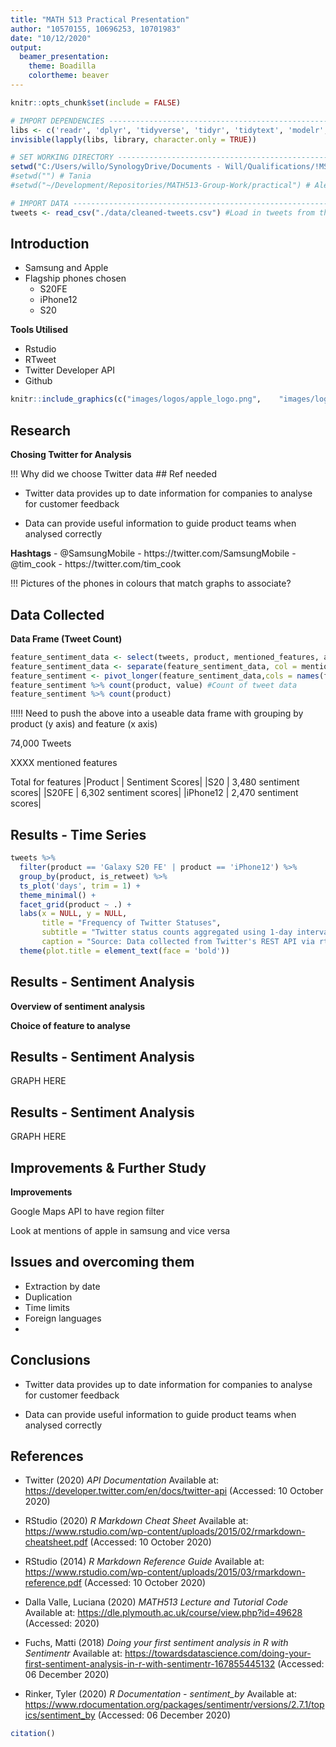 ```yaml
---
title: "MATH 513 Practical Presentation"
author: "10570155, 10696253, 10701983"
date: "10/12/2020"
output: 
  beamer_presentation: 
    theme: Boadilla
    colortheme: beaver
---
```


<!-- 

OVERVIEW

  Speaker notes are kept in comments to hide from presentation unless the comment is in a code chunck
  Code requires you to have the csv data set that is available from the following GitHub repository: https://github.com/Mauzey/MATH513-Group-Work

-->

```r

knitr::opts_chunk$set(include = FALSE)

# IMPORT DEPENDENCIES -------------------------------------------------------------------------------------------------------
libs <- c('readr', 'dplyr', 'tidyverse', 'tidyr', 'tidytext', 'modelr', 'stringr', 'rtweet','knitr', 'ggplot2', 'ggthemes')
invisible(lapply(libs, library, character.only = TRUE))

# SET WORKING DIRECTORY -----------------------------------------------------------------------------------------------------
setwd("C:/Users/willo/SynologyDrive/Documents - Will/Qualifications/!MSc Data Science/!Courses/1 MATH513 Big Data and Social Network/Assessment/MATH513-Group-Work/practical") # Will
#setwd("") # Tania
#setwd("~/Development/Repositories/MATH513-Group-Work/practical") # Alex

# IMPORT DATA ---------------------------------------------------------------------------------------------------------------
tweets <- read_csv("./data/cleaned-tweets.csv") #Load in tweets from the csv file.
```

<!-- 

PRESETNATION CHECKLIST

/ = complete and in presentation

/Two contrasting business related topics
  - /Apple and Samsung Intro

/social media source such as Twitter
  - /rtweet and twitter api
  - holistic view using other sources ###### NEED THIS

Range of suitable data visualization techniques
  - /Box Plot
  - /Time Series
  - /Location Map
  - /Pie Chart of Tweets - % Spam VS General VS usable feature tweets per product, normalised for easy comparison ################### NEED THIS
  - Data Frame (Tweet count) ######################### NEED THIS

/appropriate sentiment analysis
  - /sentiment by feature by product (mean/avg sentiment)
  
 
Statistical Test
  Stock price VS sentiment on a daily basis ############### NEED THIS
  Is a T-Test appropriate?  ################## NEED THIS


Manipulation techniques used and why ##### ALEX FILLING IN
    Remove hyperlinks, emojis, user mentions and hashtags
    Adding additional columns for filtering data correctly
Graphs and why

strategic business impact (Apple, Samsung)
marketing interest (Apple, Samsung)

--->



<!--- ## SLIDE 01 ## --->

## Introduction

- Samsung and Apple <!-- Chosen as competing businesses due to the current releases of their flagship phones meaning data would be available. --->
- Flagship phones chosen
  + S20FE
  + iPhone12
  + S20 <!-- We chose to gather some tweets on the S20 to give us some comparable information for sentiment analysis. This allowed us to show the usefulness of the analysis process and outcomes as Samsung had supposedly listened to its fan base when developing the S20 Fan Edition. --->

**Tools Utilised**

- Rstudio
- RTweet
- Twitter Developer API <!--- Allowed us access to the twitter data to analyse --->
- Github <!-- To allow us to work on various parts of the project and keep an up to date record of changes as a team --->

```r
knitr::include_graphics(c("images/logos/apple_logo.png",    "images/logos/samsung_logo.jpg",    "images/logos/rstudio_logo.png",     "images/logos/twitter_logo.png"))
```





<!--- ## SLIDE 02 ## --->
 
## Research

**Chosing Twitter for Analysis**

  !!! Why did we choose Twitter data ## Ref needed

- Twitter data provides up to date information for companies to analyse for customer feedback
- Data can provide useful information to guide product teams when analysed correctly

  <!-- Need to reference the Twitter accounts that we used to determine the #hashtags that we chose --->


**Hashtags**
- @SamsungMobile - https://twitter.com/SamsungMobile <!-- From the Samsung Mobile page we identified that the hastags #GalaxyS20 and #GalaxyS20FE were the offical hashtags used by Samsung in their Twitter posts
- @Apple - https://twitter.com/Apple <!-- We then looked for the same information from Apple but found that since the Twitter account was hacked on the 15th July 2020, Apple have not been keeping tweets on their Twitter page. (Swider, Matt (2020), TechRadar - https://www.techradar.com/news/twitter-hack-2020)  -->
- @tim_cook - https://twitter.com/tim_cook <!-- We then looked to the CEO of Apple as it was deemed most likely that he would be using the offical hashtags as deemed by Apple's marketing team, which led us to the hashatg #iphone12. -->

<!-- We also did some sample searches of other hashtags like S20 and S20FE using the advanced Twitter search on the website to determine how relevant the hashtag was. We did this simply by examining after how spread the dates were from the first 25 tweets. This research further supported our findings on the iphone12, samsungs20 and samungs20fe hashtags. -->
<!-- We came to the conclusion that it was better to use hashtags over actual profiles, both business or individual, so that we would get a wide range of opions for a fairer analysis. -->


!!! Pictures of the phones in colours that match graphs to associate?





<!--- ## SLIDE 03 ## --->
 
## Data Collected

**Data Frame (Tweet Count)**
```r
feature_sentiment_data <- select(tweets, product, mentioned_features, avg_sentiment, sd_sentiment) # Extract relevant information
feature_sentiment_data <- separate(feature_sentiment_data, col = mentioned_features, into = paste0('feature', 1:5), sep = ', ') # Separate 'mentioned_features' column
feature_sentiment <- pivot_longer(feature_sentiment_data,cols = names(feature_sentiment_data)[which(grepl('feature', names(feature_sentiment_data)))]) # Pivot feature columns
feature_sentiment %>% count(product, value) #Count of tweet data
feature_sentiment %>% count(product)

```

!!!!! Need to push the above into a useable data frame with grouping by product (y axis) and feature (x axis)

74,000 Tweets

XXXX mentioned features

Total for features
|Product | Sentiment Scores|
|S20 | 3,480 sentiment scores|
|S20FE | 6,302 sentiment scores|
|iPhone12 | 2,470 sentiment scores|




<!--- ## SLIDE 04 ## --->
 
## Results - Time Series
```r
tweets %>% 
  filter(product == 'Galaxy S20 FE' | product == 'iPhone12') %>%
  group_by(product, is_retweet) %>%
  ts_plot('days', trim = 1) + 
  theme_minimal() +
  facet_grid(product ~ .) +
  labs(x = NULL, y = NULL,
       title = "Frequency of Twitter Statuses",
       subtitle = "Twitter status counts aggregated using 1-day intervals by product",
       caption = "Source: Data collected from Twitter's REST API via rtweet") +
  theme(plot.title = element_text(face = 'bold'))
```

<!-- 
  Due to the limitations of the free version of the Twitter API we pulled as much data as we could over the last month. 
  The release date for the S20FE was the 2nd October 2020 and for the iPhone12 was the 23rd October 2020.
  This limitation meant that the tweets we pulled are about 3 weeks after the release date for the S20FE and 1 week after the iPhone release.
  From the graph, you can see that we managed to gather a reasonable amount of tweets over the month of November.

-->




<!--- ## SLIDE 05 ## --->

## Results - Sentiment Analysis

**Overview of sentiment analysis**


**Choice of feature to analyse**




## Results - Sentiment Analysis

GRAPH HERE




## Results - Sentiment Analysis

GRAPH HERE




## Improvements & Further Study

**Improvements**

Google Maps API to have region filter

Look at mentions of apple in samsung and vice versa




## Issues and overcoming them

- Extraction by date
- Duplication
- Time limits
- Foreign languages
- 


<!--
- Date refinement on Twitter Premium API functions only
  + Dev suite allowed limited access to full archive and 30 day extraction features
- Tweets are pulled from date to backwards to date to
  + Pull tweets in a controlled manner using weeks and days
- Possible duplication if we extracted at the same time
  + Full archive and 30 day extraction allowed for refinement of dates and pull tweets back to 2006
- Extraction limited to 18k per 15mins
  + Controlled pull of tweets with date refinement over time as retry on rate limit did not function a expected
- Foreign languages
  + Filter by language of 'en' applied to only pull English tweets

-->



## Conclusions

- Twitter data provides up to date information for companies to analyse for customer feedback

- Data can provide useful information to guide product teams when analysed correctly





## References

- Twitter (2020) *API Documentation* Available at: [https://developer.twitter.com/en/docs/twitter-api](https://developer.twitter.com/en/docs/twitter-api) (Accessed: 10 October 2020)

- RStudio (2020) *R Markdown Cheat Sheet* Available at: [https://www.rstudio.com/wp-content/uploads/2015/02/rmarkdown-cheatsheet.pdf](https://www.rstudio.com/wp-content/uploads/2015/02/rmarkdown-cheatsheet.pdf) (Accessed: 10 October 2020)

- RStudio (2014) *R Markdown Reference Guide* Available at: [https://www.rstudio.com/wp-content/uploads/2015/03/rmarkdown-reference.pdf](https://www.rstudio.com/wp-content/uploads/2015/03/rmarkdown-reference.pdf) (Accessed: 10 October 2020)

- Dalla Valle, Luciana (2020) *MATH513 Lecture and Tutorial Code* Available at: [https://dle.plymouth.ac.uk/course/view.php?id=49628](https://dle.plymouth.ac.uk/course/view.php?id=49628) (Accessed:  2020)

- Fuchs, Matti (2018) *Doing your first sentiment analysis in R with Sentimentr* Available at: [https://towardsdatascience.com/doing-your-first-sentiment-analysis-in-r-with-sentimentr-167855445132](https://towardsdatascience.com/doing-your-first-sentiment-analysis-in-r-with-sentimentr-167855445132) (Accessed: 06 December 2020)
  
- Rinker, Tyler (2020)  *R Documentation - sentiment_by* Available at:  [https://www.rdocumentation.org/packages/sentimentr/versions/2.7.1/topics/sentiment_by](https://www.rdocumentation.org/packages/sentimentr/versions/2.7.1/topics/sentiment_by) (Accessed: 06 December 2020)

```r

citation()

```

